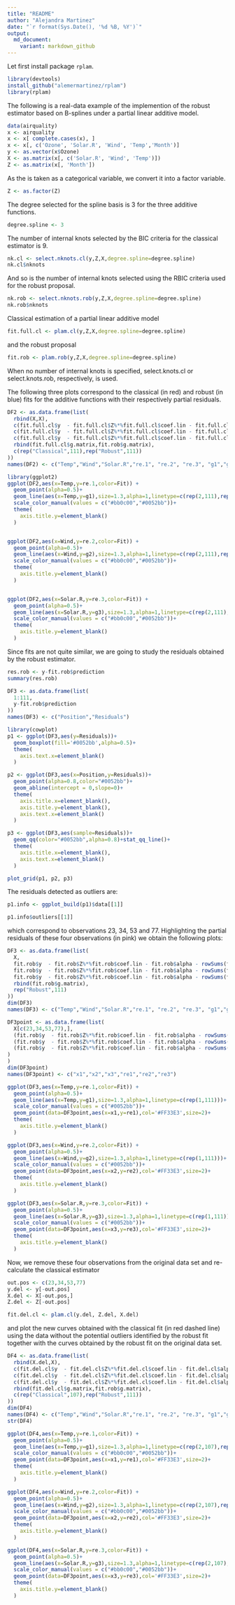 ```yaml
---
title: "README"
author: "Alejandra Martinez"
date: "`r format(Sys.Date(), '%d %B, %Y')`"
output:
  md_document:
    variant: markdown_github
---
```


Let first install package <code>rplam</code>.

```r
library(devtools)
install_github("alemermartinez/rplam")
library(rplam)
```

The following is a real-data example of the implemention of the robust estimator based on B-splines under a partial linear additive model.

```r

data(airquality)
x <- airquality
x <- x[ complete.cases(x), ]
x <- x[, c('Ozone', 'Solar.R', 'Wind', 'Temp','Month')]
y <- as.vector(x$Ozone)
X <- as.matrix(x[, c('Solar.R', 'Wind', 'Temp')])
Z <- as.matrix(x[, 'Month'])
```

As the \code{Z} is taken as a categorical variable, we convert it into a factor variable.
```r
Z <- as.factor(Z)
```


The degree selected for the spline basis is 3 for the three additive functions.
```r
degree.spline <- 3
```

The number of internal knots selected by the BIC criteria for the classical estimator is 9.
```r
nk.cl <- select.nknots.cl(y,Z,X,degree.spline=degree.spline)
nk.cl$nknots
```
And so is the number of internal knots selected using the RBIC criteria used for the robust proposal.
```r
nk.rob <- select.nknots.rob(y,Z,X,degree.spline=degree.spline)
nk.rob$nknots
```

Classical estimation of a partial linear additive model
```r
fit.full.cl <- plam.cl(y,Z,X,degree.spline=degree.spline)
```
and the robust proposal
```r
fit.rob <- plam.rob(y,Z,X,degree.spline=degree.spline)
```
When no number of internal knots is specified, select.knots.cl or select.knots.rob, respectively, is used.

The following three plots correspond to the classical (in red) and robust (in blue) fits for the additive functions with their respectively partial residuals.
```r
DF2 <- as.data.frame(list(
  rbind(X,X),
  c(fit.full.cl$y  - fit.full.cl$Z%*%fit.full.cl$coef.lin - fit.full.cl$alpha - rowSums(fit.full.cl$g.matrix[,-1]),fit.rob$y  - fit.rob$Z%*%fit.rob$coef.lin - fit.rob$alpha - rowSums(fit.rob$g.matrix[,-1])),
  c(fit.full.cl$y  - fit.full.cl$Z%*%fit.full.cl$coef.lin - fit.full.cl$alpha - rowSums(fit.full.cl$g.matrix[,-2]),fit.rob$y  - fit.rob$Z%*%fit.rob$coef.lin - fit.rob$alpha - rowSums(fit.rob$g.matrix[,-2])),
  c(fit.full.cl$y  - fit.full.cl$Z%*%fit.full.cl$coef.lin - fit.full.cl$alpha - rowSums(fit.full.cl$g.matrix[,-3]),fit.rob$y  - fit.rob$Z%*%fit.rob$coef.lin - fit.rob$alpha - rowSums(fit.rob$g.matrix[,-3])),
  rbind(fit.full.cl$g.matrix,fit.rob$g.matrix),
  c(rep("Classical",111),rep("Robust",111))
))
names(DF2) <- c("Temp","Wind","Solar.R","re.1", "re.2", "re.3", "g1","g2","g3","Fit")

library(ggplot2)
ggplot(DF2,aes(x=Temp,y=re.1,color=Fit)) +
  geom_point(alpha=0.5)+
  geom_line(aes(x=Temp,y=g1),size=1.3,alpha=1,linetype=c(rep(2,111),rep(1,111)))+
  scale_color_manual(values = c("#bb0c00","#0052bb"))+
  theme(
    axis.title.y=element_blank()
  )


ggplot(DF2,aes(x=Wind,y=re.2,color=Fit)) +
  geom_point(alpha=0.5)+
  geom_line(aes(x=Wind,y=g2),size=1.3,alpha=1,linetype=c(rep(2,111),rep(1,111)))+
  scale_color_manual(values = c("#bb0c00","#0052bb"))+
  theme(
    axis.title.y=element_blank()
  )


ggplot(DF2,aes(x=Solar.R,y=re.3,color=Fit)) +
  geom_point(alpha=0.5)+
  geom_line(aes(x=Solar.R,y=g3),size=1.3,alpha=1,linetype=c(rep(2,111),rep(1,111)))+
  scale_color_manual(values = c("#bb0c00","#0052bb"))+
  theme(
    axis.title.y=element_blank()
  )

```

Since fits are not quite similar, we are going to study the residuals obtained by the robust estimator.
```r
res.rob <- y-fit.rob$prediction
summary(res.rob)
```

```r
DF3 <- as.data.frame(list(
  1:111,
  y-fit.rob$prediction
))
names(DF3) <- c("Position","Residuals")

library(cowplot)
p1 <- ggplot(DF3,aes(y=Residuals))+
  geom_boxplot(fill='#0052bb',alpha=0.5)+
  theme(
    axis.text.x=element_blank()
  )

p2 <- ggplot(DF3,aes(x=Position,y=Residuals))+
  geom_point(alpha=0.8,color="#0052bb")+
  geom_abline(intercept = 0,slope=0)+
  theme(
    axis.title.x=element_blank(),
    axis.title.y=element_blank(),
    axis.text.x=element_blank()
  )

p3 <- ggplot(DF3,aes(sample=Residuals))+
  geom_qq(color="#0052bb",alpha=0.8)+stat_qq_line()+
  theme(
    axis.title.x=element_blank(),
    axis.text.x=element_blank()
  )

plot_grid(p1, p2, p3)
```

The residuals detected as outliers are:
```r
p1.info <- ggplot_build(p1)$data[[1]]
```
```r
p1.info$outliers[[1]]
```
which correspond to observations 23, 34, 53 and 77. Highlighting the partial residuals of these four observations (in pink) we obtain the following plots:
```r
DF3 <- as.data.frame(list(
  X,
  fit.rob$y  - fit.rob$Z%*%fit.rob$coef.lin - fit.rob$alpha - rowSums(fit.rob$g.matrix[,-1]),
  fit.rob$y  - fit.rob$Z%*%fit.rob$coef.lin - fit.rob$alpha - rowSums(fit.rob$g.matrix[,-2]),
  fit.rob$y  - fit.rob$Z%*%fit.rob$coef.lin - fit.rob$alpha - rowSums(fit.rob$g.matrix[,-3]),
  rbind(fit.rob$g.matrix),
  rep("Robust",111)
))
dim(DF3)
names(DF3) <- c("Temp","Wind","Solar.R","re.1", "re.2", "re.3", "g1","g2","g3","Fit")

DF3point <- as.data.frame(list(
  X[c(23,34,53,77),],
  (fit.rob$y  - fit.rob$Z%*%fit.rob$coef.lin - fit.rob$alpha - rowSums(fit.rob$g.matrix[,-1]))[c(23,34,53,77),],
  (fit.rob$y  - fit.rob$Z%*%fit.rob$coef.lin - fit.rob$alpha - rowSums(fit.rob$g.matrix[,-2]))[c(23,34,53,77),],
  (fit.rob$y  - fit.rob$Z%*%fit.rob$coef.lin - fit.rob$alpha - rowSums(fit.rob$g.matrix[,-3]))[c(23,34,53,77),]
)
)
dim(DF3point)
names(DF3point) <- c("x1","x2","x3","re1","re2","re3")

ggplot(DF3,aes(x=Temp,y=re.1,color=Fit)) +
  geom_point(alpha=0.5)+
  geom_line(aes(x=Temp,y=g1),size=1.3,alpha=1,linetype=c(rep(1,111)))+
  scale_color_manual(values = c("#0052bb"))+
  geom_point(data=DF3point,aes(x=x1,y=re1),col='#FF33E3',size=2)+
  theme(
    axis.title.y=element_blank()
  )

ggplot(DF3,aes(x=Wind,y=re.2,color=Fit)) +
  geom_point(alpha=0.5)+
  geom_line(aes(x=Wind,y=g2),size=1.3,alpha=1,linetype=c(rep(1,111)))+
  scale_color_manual(values = c("#0052bb"))+
  geom_point(data=DF3point,aes(x=x2,y=re2),col='#FF33E3',size=2)+
  theme(
    axis.title.y=element_blank()
  )

ggplot(DF3,aes(x=Solar.R,y=re.3,color=Fit)) +
  geom_point(alpha=0.5)+
  geom_line(aes(x=Solar.R,y=g3),size=1.3,alpha=1,linetype=c(rep(1,111)))+
  scale_color_manual(values = c("#0052bb"))+
  geom_point(data=DF3point,aes(x=x3,y=re3),col='#FF33E3',size=2)+
  theme(
    axis.title.y=element_blank()
  )

```


Now, we remove these four observations from the original data set and re-calculate the classical estimator
```r
out.pos <- c(23,34,53,77)
y.del <- y[-out.pos]
X.del <- X[-out.pos,]
Z.del <- Z[-out.pos]

fit.del.cl <- plam.cl(y.del, Z.del, X.del)
```
and plot the new curves obtained with the classical fit (in red dashed line) using the data without the potential outliers identified by the robust fit together with the curves obtained by the robust fit on the original data set.
```r
DF4 <- as.data.frame(list(
  rbind(X.del,X),
  c(fit.del.cl$y  - fit.del.cl$Z%*%fit.del.cl$coef.lin - fit.del.cl$alpha - rowSums(fit.del.cl$g.matrix[,-1]),fit.rob$y  - fit.rob$Z%*%fit.rob$coef.lin - fit.rob$alpha - rowSums(fit.rob$g.matrix[,-1])),
  c(fit.del.cl$y  - fit.del.cl$Z%*%fit.del.cl$coef.lin - fit.del.cl$alpha - rowSums(fit.del.cl$g.matrix[,-2]),fit.rob$y  - fit.rob$Z%*%fit.rob$coef.lin - fit.rob$alpha - rowSums(fit.rob$g.matrix[,-2])),
  c(fit.del.cl$y  - fit.del.cl$Z%*%fit.del.cl$coef.lin - fit.del.cl$alpha - rowSums(fit.del.cl$g.matrix[,-3]),fit.rob$y  - fit.rob$Z%*%fit.rob$coef.lin - fit.rob$alpha - rowSums(fit.rob$g.matrix[,-3])),
  rbind(fit.del.cl$g.matrix,fit.rob$g.matrix),
  c(rep("Classical",107),rep("Robust",111))
))
dim(DF4)
names(DF4) <- c("Temp","Wind","Solar.R","re.1", "re.2", "re.3", "g1","g2","g3","Fit")
str(DF4)

ggplot(DF4,aes(x=Temp,y=re.1,color=Fit)) +
  geom_point(alpha=0.5)+
  geom_line(aes(x=Temp,y=g1),size=1.3,alpha=1,linetype=c(rep(2,107),rep(1,111)))+
  scale_color_manual(values = c("#bb0c00","#0052bb"))+
  geom_point(data=DF3point,aes(x=x1,y=re1),col='#FF33E3',size=2)+
  theme(
    axis.title.y=element_blank()
  )

ggplot(DF4,aes(x=Wind,y=re.2,color=Fit)) +
  geom_point(alpha=0.5)+
  geom_line(aes(x=Wind,y=g2),size=1.3,alpha=1,linetype=c(rep(2,107),rep(1,111)))+
  scale_color_manual(values = c("#bb0c00","#0052bb"))+
  geom_point(data=DF3point,aes(x=x2,y=re2),col='#FF33E3',size=2)+
  theme(
    axis.title.y=element_blank()
  )

ggplot(DF4,aes(x=Solar.R,y=re.3,color=Fit)) +
  geom_point(alpha=0.5)+
  geom_line(aes(x=Solar.R,y=g3),size=1.3,alpha=1,linetype=c(rep(2,107),rep(1,111)))+
  scale_color_manual(values = c("#bb0c00","#0052bb"))+
  geom_point(data=DF3point,aes(x=x3,y=re3),col='#FF33E3',size=2)+
  theme(
    axis.title.y=element_blank()
  )

```

